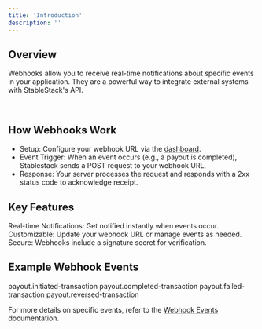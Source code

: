 ```yaml
---
title: 'Introduction'
description: ''
---
```


## Overview
Webhooks allow you to receive real-time notifications about specific events in your application. They are a powerful way to integrate external systems with StableStack's API.


​
## How Webhooks Work
- Setup: Configure your webhook URL via the [dashboard](https://dashboard.stablestack.xyz).
- Event Trigger: When an event occurs (e.g., a payout is completed), Stablestack sends a POST request to your webhook URL.
- Response: Your server processes the request and responds with a 2xx status code to acknowledge receipt.
​
## Key Features
Real-time Notifications: Get notified instantly when events occur.
Customizable: Update your webhook URL or manage events as needed.
Secure: Webhooks include a signature secret for verification.
​
## Example Webhook Events
payout.initiated-transaction
payout.completed-transaction
payout.failed-transaction
payout.reversed-transaction

For more details on specific events, refer to the [Webhook Events](/webhooks/events) documentation.

